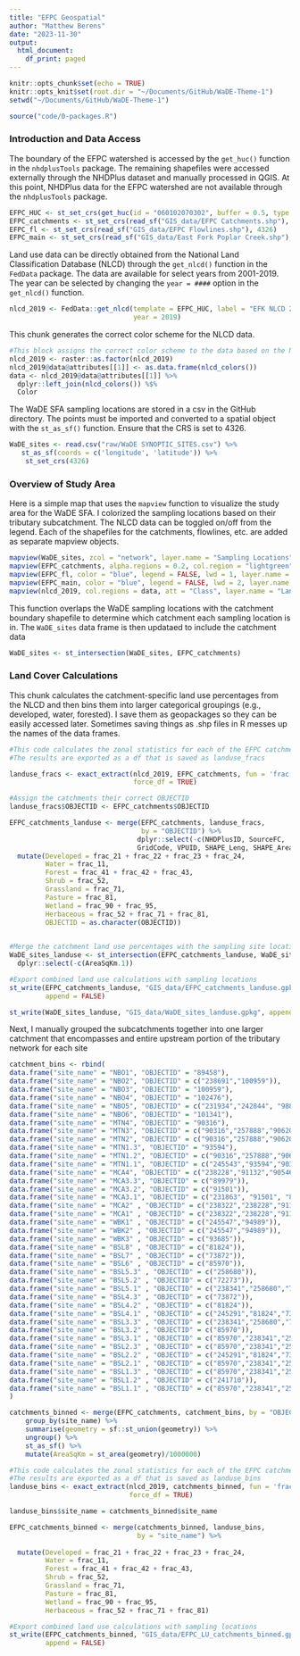 ```yaml
---
title: "EFPC Geospatial"
author: "Matthew Berens"
date: "2023-11-30"
output:
  html_document:
    df_print: paged
---
```


```r
knitr::opts_chunk$set(echo = TRUE)
knitr::opts_knit$set(root.dir = "~/Documents/GitHub/WaDE-Theme-1")
setwd("~/Documents/GitHub/WaDE-Theme-1")
```

```r
source("code/0-packages.R")
```

### Introduction and Data Access
The boundary of the EFPC watershed is accessed by the `get_huc()` function in the `nhdplusTools` package. The remaining shapefiles were accessed externally through the NHDPlus dataset and manually processed in QGIS. At this point, NHDPlus data for the EFPC watershed are not available through the `nhdplusTools` package.
```r
EFPC_HUC <- st_set_crs(get_huc(id = "060102070302", buffer = 0.5, type = "huc12"), 4326)
EFPC_catchments <- st_set_crs(read_sf("GIS_data/EFPC Catchments.shp"), 4326)
EFPC_fl <- st_set_crs(read_sf("GIS_data/EFPC Flowlines.shp"), 4326)
EFPC_main <- st_set_crs(read_sf("GIS_data/East Fork Poplar Creek.shp"), 4326)
```

Land use data can be directly obtained from the National Land Classification Database (NLCD) through the `get_nlcd()` function in the `FedData` package. The data are available for select years from 2001-2019. The year can be selected by changing the `year = ####` option in the `get_nlcd()` function.
```r
nlcd_2019 <- FedData::get_nlcd(template = EFPC_HUC, label = "EFK NLCD 2019", 
                               year = 2019)
```


This chunk generates the correct color scheme for the NLCD data.
```r
#This block assigns the correct color scheme to the data based on the NLCD color legend.
nlcd_2019 <- raster::as.factor(nlcd_2019)
nlcd_2019@data@attributes[[1]] <- as.data.frame(nlcd_colors())
data <- nlcd_2019@data@attributes[[1]] %>%
  dplyr::left_join(nlcd_colors()) %$%
  Color
```

The WaDE SFA sampling locations are stored in a csv in the GitHub directory. The points must be imported and converted to a spatial object with the `st_as_sf()` function. Ensure that the CRS is set to 4326.
```r
WaDE_sites <- read.csv("raw/WaDE SYNOPTIC_SITES.csv") %>%
   st_as_sf(coords = c('longitude', 'latitude')) %>%
    st_set_crs(4326)
```


### Overview of Study Area
Here is a simple map  that uses the `mapview` function to visualize the study area for the WaDE SFA. I colorized the sampling locations based on their tributary subcatchment. The NLCD data can be toggled on/off from the legend. Each of the shapefiles for the catchments, flowlines, etc. are added as separate mapview objects.
```r
mapview(WaDE_sites, zcol = "network", layer.name = "Sampling Locations", alpha.region = 1, label = "site_name", col.regions =   RColorBrewer::brewer.pal(length(unique(WaDE_sites$network)), "Spectral")) +
mapview(EFPC_catchments, alpha.regions = 0.2, col.region = "lightgreen", color = "black", legend = FALSE, lwd=1, layer.name = "EFK Catchments") +
mapview(EFPC_fl, color = "blue", legend = FALSE, lwd = 1, layer.name = "NHD Flowlines") +
mapview(EFPC_main, color = "blue", legend = FALSE, lwd = 2, layer.name = "EFK Main Branch") +
mapview(nlcd_2019, col.regions = data, att = "Class", layer.name = "Landcover Class", label = FALSE, legend = TRUE, alpha = 0.5, hide = TRUE)

```



This function overlaps the WaDE sampling locations with the catchment boundary shapefile to determine which catchment each sampling location is in. The `WaDE_sites` data frame is then updataed to include the catchment data
```r
WaDE_sites <- st_intersection(WaDE_sites, EFPC_catchments)
```


### Land Cover Calculations
This chunk calculates the catchment-specific land use percentages from the NLCD and then bins them into larger categorical groupings (e.g., developed, water, forested). I save them as geopackages so they can be easily accessed later. Sometimes saving things as .shp files in R messes up the names of the data frames.
```r

#This code calculates the zonal statistics for each of the EFPC catchments. 
#The results are exported as a df that is saved as landuse_fracs

landuse_fracs <- exact_extract(nlcd_2019, EFPC_catchments, fun = 'frac', 
                               force_df = TRUE)

#Assign the catchments their correct OBJECTID
landuse_fracs$OBJECTID <- EFPC_catchments$OBJECTID

EFPC_catchments_landuse <- merge(EFPC_catchments, landuse_fracs,
                                 by = "OBJECTID") %>%
                                dplyr::select(-c(NHDPlusID, SourceFC, 
                                GridCode, VPUID, SHAPE_Leng, SHAPE_Area)) %>%
  mutate(Developed = frac_21 + frac_22 + frac_23 + frac_24,
         Water = frac_11,
         Forest = frac_41 + frac_42 + frac_43,
         Shrub = frac_52,
         Grassland = frac_71,
         Pasture = frac_81,
         Wetland = frac_90 + frac_95,
         Herbaceous = frac_52 + frac_71 + frac_81,
         OBJECTID = as.character(OBJECTID))
 

#Merge the catchment land use percentages with the sampling site locations
WaDE_sites_landuse <- st_intersection(EFPC_catchments_landuse, WaDE_sites) %>%
  dplyr::select(-c(AreaSqKm.1))

#Export combined land use calculations with sampling locations
st_write(EFPC_catchments_landuse, "GIS_data/EFPC_catchments_landuse.gpkg", 
         append = FALSE)

st_write(WaDE_sites_landuse, "GIS_data/WaDE_sites_landuse.gpkg", append = FALSE)
```



Next, I manually grouped the subcatchments together into one larger catchment that encompasses and entire upstream portion of the tributary network for each site
```r
catchment_bins <- rbind(
data.frame("site_name" = "NBO1", "OBJECTID" = "89458"),
data.frame("site_name" = "NBO2", "OBJECTID" = c("238691","100959")),
data.frame("site_name" = "NBO3", "OBJECTID" = "100959"),
data.frame("site_name" = "NBO4", "OBJECTID" = "102476"),
data.frame("site_name" = "NBO5", "OBJECTID" = c("231934","242844", "98890","99751","99669")),
data.frame("site_name" = "NBO6", "OBJECTID" = "101341"),
data.frame("site_name" = "MTN4", "OBJECTID" = "90316"),
data.frame("site_name" = "MTN3", "OBJECTID" = c("90316","257888","90620")),
data.frame("site_name" = "MTN2", "OBJECTID" = c("90316","257888","90620")),
data.frame("site_name" = "MTN1.3", "OBJECTID" = "93594"),
data.frame("site_name" = "MTN1.2", "OBJECTID" = c("90316","257888","90620")),
data.frame("site_name" = "MTN1.1", "OBJECTID" = c("245543","93594","90316","257888","90620")),
data.frame("site_name" = "MCA4", "OBJECTID" = c("238228","91132","90546")),
data.frame("site_name" = "MCA3.3", "OBJECTID" = c("89979")),
data.frame("site_name" = "MCA3.2", "OBJECTID" = c("91501")),
data.frame("site_name" = "MCA3.1", "OBJECTID" = c("231863", "91501", "89979")), 
data.frame("site_name" = "MCA2" , "OBJECTID" = c("238322","238228","91132","90546","231863", "91501","89979")),
data.frame("site_name" = "MCA1" , "OBJECTID" = c("238322","238228","91132","90546","231863", "91501", "89979","90467", "90031")),
data.frame("site_name" = "WBK1" , "OBJECTID" = c("245547","94989")),
data.frame("site_name" = "WBK2" , "OBJECTID" = c("245547","94989")),
data.frame("site_name" = "WBK3" , "OBJECTID" = c("93685")),
data.frame("site_name" = "BSL8" , "OBJECTID" = c("81824")),
data.frame("site_name" = "BSL7" , "OBJECTID" = c("73872")),
data.frame("site_name" = "BSL6" , "OBJECTID" = c("85970")),
data.frame("site_name" = "BSL5.3" , "OBJECTID" = c("258680")),
data.frame("site_name" = "BSL5.2" , "OBJECTID" = c("72273")),
data.frame("site_name" = "BSL5.1" , "OBJECTID" = c("238341","258680","72273")),
data.frame("site_name" = "BSL4.3" , "OBJECTID" = c("73872")),
data.frame("site_name" = "BSL4.2" , "OBJECTID" = c("81824")),
data.frame("site_name" = "BSL4.1" , "OBJECTID" = c("245291","81824","73872")),
data.frame("site_name" = "BSL3.3" , "OBJECTID" = c("238341","258680","72273")),
data.frame("site_name" = "BSL3.2" , "OBJECTID" = c("85970")),
data.frame("site_name" = "BSL3.1" , "OBJECTID" = c("85970","238341","258680","72273")),
data.frame("site_name" = "BSL2.3" , "OBJECTID" = c("85970","238341","258680","72273")),
data.frame("site_name" = "BSL2.2" , "OBJECTID" = c("245291","81824","73872")),
data.frame("site_name" = "BSL2.1" , "OBJECTID" = c("85970","238341","258680","72273","245291","81824","73872")),
data.frame("site_name" = "BSL1.3" , "OBJECTID" = c("85970","238341","258680","72273","245291","81824","73872")),
data.frame("site_name" = "BSL1.2" , "OBJECTID" = c("241710")),
data.frame("site_name" = "BSL1.1" , "OBJECTID" = c("85970","238341","258680","72273","245291","81824","73872","95129","241710"))
)

catchments_binned <- merge(EFPC_catchments, catchment_bins, by = "OBJECTID") %>% 
    group_by(site_name) %>%
    summarise(geometry = sf::st_union(geometry)) %>%
    ungroup() %>%
    st_as_sf() %>%
    mutate(AreaSqKm = st_area(geometry)/1000000)

#This code calculates the zonal statistics for each of the EFPC catchments. 
#The results are exported as a df that is saved as landuse_bins
landuse_bins <- exact_extract(nlcd_2019, catchments_binned, fun = 'frac', 
                              force_df = TRUE)

landuse_bins$site_name = catchments_binned$site_name

EFPC_catchments_binned <- merge(catchments_binned, landuse_bins, 
                                by = "site_name") %>%
  
  mutate(Developed = frac_21 + frac_22 + frac_23 + frac_24,
         Water = frac_11,
         Forest = frac_41 + frac_42 + frac_43,
         Shrub = frac_52,
         Grassland = frac_71,
         Pasture = frac_81,
         Wetland = frac_90 + frac_95,
         Herbaceous = frac_52 + frac_71 + frac_81)

#Export combined land use calculations with sampling locations
st_write(EFPC_catchments_binned, "GIS_data/EFPC_LU_catchments_binned.gpkg",
         append = FALSE)

```




